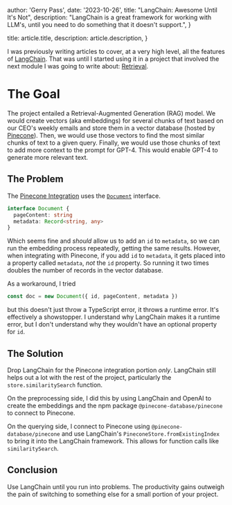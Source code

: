 
  author: 'Gerry Pass',
  date: '2023-10-26',
  title: "LangChain: Awesome Until It's Not",
  description:
    "LangChain is a great framework for working with LLM's, until you need to do something that it doesn't support.",
}

  title: article.title,
  description: article.description,
}


I was previously writing articles to cover, at a very high level, all the features of [LangChain](https://www.langchain.com/). That was until I started using it in a project that involved the next module I was going to write about: [Retrieval](https://js.langchain.com/docs/modules/data_connection/).

# The Goal

The project entailed a Retrieval-Augmented Generation (RAG) model. We would create vectors (aka embeddings) for several chunks of text based on our CEO's weekly emails and store them in a vector database (hosted by [Pinecone](https://www.pinecone.io/)). Then, we would use those vectors to find the most similar chunks of text to a given query. Finally, we would use those chunks of text to add more context to the prompt for GPT-4. This would enable GPT-4 to generate more relevant text.

## The Problem

The [Pinecone Integration](https://js.langchain.com/docs/modules/data_connection/vectorstores/integrations/pinecone) uses the [`Document`](https://js.langchain.com/docs/modules/data_connection/document_loaders/how_to/creating_documents) interface.

```ts
interface Document {
  pageContent: string
  metadata: Record<string, any>
}
```

Which seems fine and _should_ allow us to add an `id` to `metadata`, so we can run the embedding process repeatedly, getting the same results. However, when integrating with Pinecone, if you add `id` to `metadata`, it gets placed into a property called `metadata`, _not_ the `id` property. So running it two times doubles the number of records in the vector database.

As a workaround, I tried

```ts
const doc = new Document({ id, pageContent, metadata })
```

but this doesn't just throw a TypeScript error, it throws a runtime error. It's effectively a showstopper. I understand why LangChain makes it a runtime error, but I don't understand why they wouldn't have an optional property for `id`.

## The Solution

Drop LangChain for the Pinecone integration portion _only_. LangChain still helps out a lot with the rest of the project, particularly the `store.similaritySearch` function.

On the preprocessing side, I did this by using LangChain and OpenAI to create the embeddings and the npm package `@pinecone-database/pinecone` to connect to Pinecone.

On the querying side, I connect to Pinecone using `@pinecone-database/pinecone` and use LangChain's `PineconeStore.fromExistingIndex` to bring it into the LangChain framework. This allows for function calls like `similaritySearch`.

## Conclusion

Use LangChain until you run into problems. The productivity gains outweigh the pain of switching to something else for a small portion of your project.
